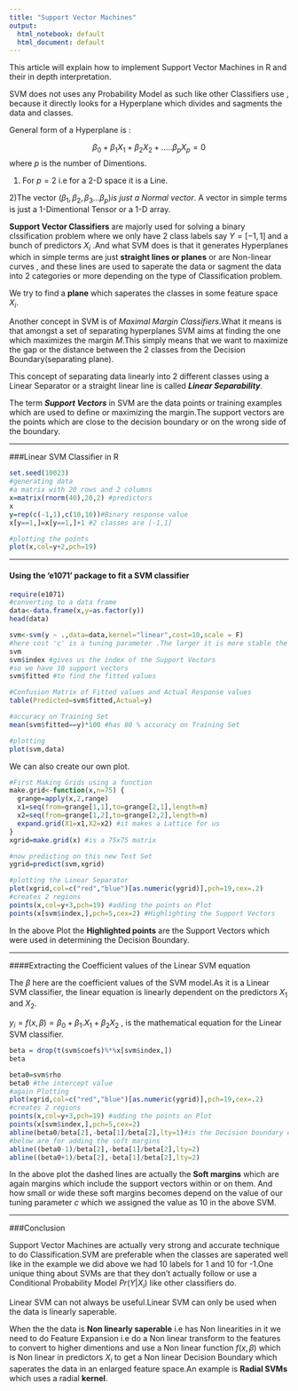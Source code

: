 ```yaml
---
title: "Support Vector Machines"
output:
  html_notebook: default
  html_document: default
---
```


This article will explain how to implement Support Vector Machines in R and their in depth interpretation.

SVM does not uses any Probability Model as such like other Classifiers use , because it directly looks for a Hyperplane which divides and sagments the data and classes.

General form of a Hyperplane is :

$$\beta_0  + \beta_1X_1  +  \beta_2X_2  + . . .. . \beta_pX_p = 0 $$
where $p$ is the number of Dimentions.


1) For $p=2$ i.e for a 2-D space it is a Line.

2)The vector $(\beta_1,\beta_2,\beta_3...\beta_p) is \ just \ a \ Normal\ vector.$ A vector in simple terms is just a 1-Dimentional Tensor or a 1-D array.



__Support Vector Classifiers__ are majorly used  for solving a binary clssification problem where we only have 2 class labels say $Y = [-1,1]$ and a bunch of predictors $X_i$ .And what SVM does is that it generates Hyperplanes which in simple terms are just __straight lines or planes__ or are Non-linear curves , and these lines are used to saperate the data or sagment the data into 2 categories or more depending on the type of Classification problem.

We try to find a __plane__ which saperates the classes in some feature space $X_i$.

Another concept in SVM is of *Maximal Margin Classifiers*.What it means is that amongst a set of separating hyperplanes SVM aims at finding the one which maximizes the margin $M$.This simply means that we want to maximize the gap or the distance between the 2 classes from the Decision Boundary(separating plane).

This concept of separating data linearly into 2 different classes using a Linear Separator or a straight linear line is called *__Linear Separability__*.

The term *__Support Vectors__* in SVM are the data points or training examples which are used to define or maximizing the margin.The support vectors are the points which are close to the decision boundary or on the wrong side of the boundary.  



-------------

###Linear SVM Classifier in R


```r
set.seed(10023)
#generating data
#a matrix with 20 rows and 2 columns
x=matrix(rnorm(40),20,2) #predictors
x
y=rep(c(-1,1),c(10,10))#Binary response value
x[y==1,]=x[y==1,]+1 #2 classes are [-1,1]

#plotting the points
plot(x,col=y+2,pch=19)

```




------------

#### Using the 'e1071' package to fit a SVM classifier

```r
require(e1071)
#converting to a data frame
data<-data.frame(x,y=as.factor(y))
head(data)

svm<-svm(y ~ .,data=data,kernel="linear",cost=10,scale = F)
#here cost 'c' is a tuning parameter .The larger it is more stable the margin becomes, it is like a Regularization parameter 
svm
svm$index #gives us the index of the Support Vectors
#so we have 10 support vectors
svm$fitted #to find the fitted values

#Confusion Matrix of Fitted values and Actual Response values
table(Predicted=svm$fitted,Actual=y)

#accuracy on Training Set
mean(svm$fitted==y)*100 #has 80 % accuracy on Training Set

#plotting
plot(svm,data)
```


We can also create our own plot.
```r
#First Making Grids using a function
make.grid<-function(x,n=75) {
  grange=apply(x,2,range)
  x1=seq(from=grange[1,1],to=grange[2,1],length=n)
  x2=seq(from=grange[1,2],to=grange[2,2],length=n)
  expand.grid(X1=x1,X2=x2) #it makes a Lattice for us
}
xgrid=make.grid(x) #is a 75x75 matrix

#now predicting on this new Test Set
ygrid=predict(svm,xgrid)

#plotting the Linear Separator
plot(xgrid,col=c("red","blue")[as.numeric(ygrid)],pch=19,cex=.2)
#creates 2 regions
points(x,col=y+3,pch=19) #adding the points on Plot
points(x[svm$index,],pch=5,cex=2) #Highlighting the Support Vectors
```
In the above Plot the __Highlighted points__ are the Support Vectors which were used in determining the Decision Boundary.


--------------


####Extracting the Coefficient values of the Linear SVM equation

The $\beta$ here are the coefficient values of the SVM model.As it is a Linear SVM classifier, the linear equation is linearly dependent on the predictors $X_1$ and $X_2$.


$y_i=f(x,\beta) = \beta_0 + \beta_1.X_1 + \beta_2X_2$ , is the mathematical equation for the Linear SVM classifier.




```r
beta = drop(t(svm$coefs)%*%x[svm$index,])
beta


```


```r
beta0=svm$rho
beta0 #the intercept value
#again Plotting
plot(xgrid,col=c("red","blue")[as.numeric(ygrid)],pch=19,cex=.2)
#creates 2 regions
points(x,col=y+3,pch=19) #adding the points on Plot
points(x[svm$index,],pch=5,cex=2)
abline(beta0/beta[2],-beta[1]/beta[2],lty=1)#is the Decision boundary or Plane
#below are for adding the soft margins
abline((beta0-1)/beta[2],-beta[1]/beta[2],lty=2)
abline((beta0+1)/beta[2],-beta[1]/beta[2],lty=2)
```
In the above plot the dashed lines are actually the __Soft margins__ which are again margins which include the support vectors within or on them. And how small or wide these soft margins becomes depend on the value of our tuning parameter $c$ which we assigned the value as 10 in the above SVM.


---------------



###Conclusion

Support Vector Machines are actually very strong and accurate technique to do Classification.SVM are preferable when the classes are saperated well like in the example we did above we had 10 labels for 1 and 10 for -1.One unique thing about SVMs are that they don't actually follow or use a Conditional Probability Model $Pr(Y | X_i)$ like other classifiers do.

Linear SVM can not always be useful.Linear SVM can only be used when the data is linearly saperable. 

When the the data is __Non linearly saperable__ i.e has Non linearities in it we need to do Feature Expansion i.e do a Non linear transform to the features to convert to higher dimentions and use a Non linear function $f(x,\beta)$ which is Non linear in predictors $X_i$ to get a Non linear Decision Boundary which saperates the data in an enlarged feature space.An example is __Radial SVMs__ which uses a radial __kernel__.
